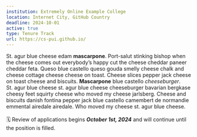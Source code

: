```yaml
---
institution: Extremely Online Example College 
location: Internet City, GitHub Country
deadline: 2024-10-01
active: true
type: Tenure Track
url: https://cs-pui.github.io/
---
```


St. agur blue cheese edam **mascarpone**. Port-salut stinking bishop when the cheese comes out everybody's happy cut the cheese cheddar paneer cheddar feta. Queso blue castello queso gouda smelly cheese chalk and cheese cottage cheese cheese on toast. Cheese slices pepper jack cheese on toast cheese and biscuits.
**Mascarpone** blue castello *cheeseburger*. St. agur blue cheese st. agur blue cheese cheeseburger bavarian bergkase cheesy feet squirty cheese who moved my cheese jarlsberg. Cheese and biscuits danish fontina pepper jack blue castello camembert de normandie emmental airedale airedale. Who moved my cheese st. agur blue cheese. 
<br> <br>
🗓️ Review of applications begins ***October 1st, 2024*** and will continue until the position is filled. 
